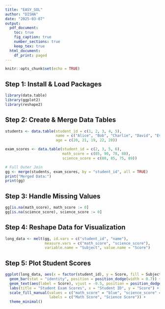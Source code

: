 ```yaml
---
title: "EASY_SOL"
author: "DISHA"
date: "2025-03-07"
output:
  pdf_document: 
    toc: true
    fig_caption: true
    number_sections: true
    keep_tex: true
  html_document:
    df_print: paged
---
```


```r
knitr::opts_chunk$set(echo = TRUE)
```

## **Step 1: Install & Load Packages**
```r
library(data.table)
library(ggplot2)
library(reshape2)
```

## **Step 2: Create & Merge Data Tables**
```r
students <- data.table(student_id = c(1, 2, 3, 4, 5),
                       name = c("Alice", "Bob", "Charlie", "David", "Eva"),
                       age = c(20, 21, 19, 22, 20))

exam_scores <- data.table(student_id = c(2, 3, 5, 6),
                          math_score = c(85, 90, 78, 88),
                          science_score = c(80, 85, 75, 89))

# Full Outer Join
gg <- merge(students, exam_scores, by = "student_id", all = TRUE)
print("Merged Data:")
print(gg)
```

## **Step 3: Handle Missing Values**
```r
gg[is.na(math_score), math_score := 0]
gg[is.na(science_score), science_score := 0]
```

## **Step 4: Reshape Data for Visualization**
```r
long_data <- melt(gg, id.vars = c("student_id", "name"), 
                  measure.vars = c("math_score", "science_score"),
                  variable.name = "Subject", value.name = "Score")
```

## **Step 5: Plot Student Scores**
```r
ggplot(long_data, aes(x = factor(student_id), y = Score, fill = Subject)) +
  geom_bar(stat = "identity", position = position_dodge(width = 0.7)) +
  geom_text(aes(label = Score), vjust = -0.5, position = position_dodge(width = 0.7)) +
  labs(title = "Student Exam Scores", x = "Student ID", y = "Score") +
  scale_fill_manual(values = c("math_score" = "blue", "science_score" = "red"),
                    labels = c("Math Score", "Science Score")) +
  theme_minimal()
```